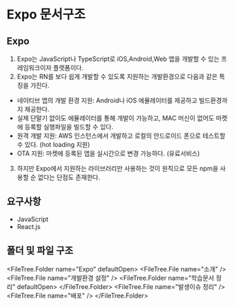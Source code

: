 
# Expo 문서구조

## Expo
1. Expo는 JavaScript나 TypeScript로 iOS,Android,Web 앱을 개발할 수 있는 프레임워크이자 플랫폼이다.
2. Expo는 RN를 보다 쉽게 개발할 수 있도록 지원하는 개발환경으로 다음과 같은 특징을 가진다.
- 네이티브 앱의 개발 환경 지원: Android나 iOS 에뮬레이터를 제공하고 빌드환경까지 제공한다.
- 실제 단말기 없이도 에뮬레이터를 통해 개발이 가능하고, MAC 머신이 없어도 마켓에 등록할 실행파일을 빌드할 수 있다.
- 원격 개발 지원: AWS 인스턴스에서 개발하고 로컬의 안드로이드 폰으로 테스트할 수 있다. (hot loading 지원)
- OTA 지원: 마켓에 등록된 앱을 실시간으로 변경 가능하다. (유료서비스)
3. 하지만 Expo에서 지원하는 라이브러리만 사용하는 것이 원칙으로 모든 npm을 사용할 순 없다는 단점도 존재한다.


## 요구사항

- JavaScript
- React.js

## 폴더 및 파일 구조

<FileTree.Folder name="Expo" defaultOpen>
  <FileTree.File name="소개" />
  <FileTree.File name="개발환경 설정" />
  <FileTree.Folder name="학습문서 정리" defaultOpen>
  </FileTree.Folder>
  <FileTree.File name="발생이슈 정리" />
  <FileTree.File name="배포" />
</FileTree.Folder>